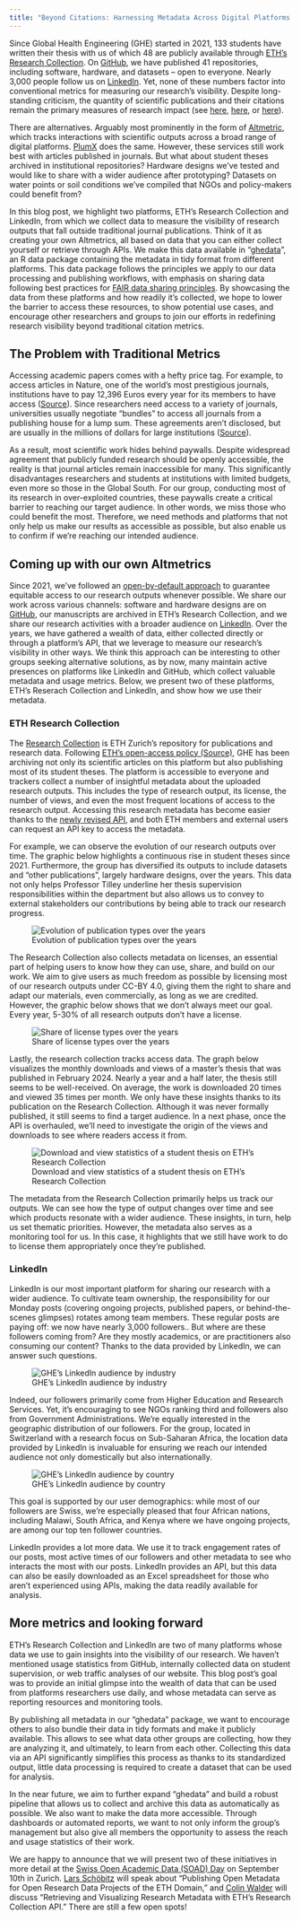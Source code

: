 ```yaml
---
title: "Beyond Citations: Harnessing Metadata Across Digital Platforms to Measure Research Visibility"
---
```


Since Global Health Engineering (GHE) started in 2021, 133 students have written their thesis with us of which 48 are publicly available through [ETH’s Research Collection](https://www.research-collection.ethz.ch/discover?&filtertype_1=split_leitzahl&filter_relational_operator_1=equals&filter_1=09746%20-%20Tilley,%20Elizabeth%20/%20Tilley,%20Elizabeth). On [GitHub](https://github.com/Global-Health-Engineering), we have published 41 repositories, including software, hardware, and datasets – open to everyone. Nearly 3,000 people follow us on [LinkedIn](https://www.linkedin.com/company/global-health-engineering/). Yet, none of these numbers factor into conventional metrics for measuring our research's visibility. Despite long-standing criticism, the quantity of scientific publications and their citations remain the primary measures of research impact (see [here](https://journals.plos.org/plosone/article?id=10.1371/journal.pone.0173152), [here](https://journals.lww.com/ajpmr/abstract/2019/04000/measuring_the_impact_of_research_using.14.aspx), or [here](https://www.uzh.ch/blog/hbz/2019/11/12/alternative-ways-to-measure-research-impact/?lang=en)).

There are alternatives. Arguably most prominently in the form of [Altmetric](https://www.altmetric.com/), which tracks interactions with scientific outputs across a broad range of digital platforms. [PlumX](https://www.elsevier.com/insights/metrics/plumx) does the same. However, these services still work best with articles published in journals. But what about student theses archived in institutional repositories? Hardware designs we've tested and would like to share with a wider audience after prototyping? Datasets on water points or soil conditions we’ve compiled that NGOs and policy-makers could benefit from?

In this blog post, we highlight two platforms, ETH’s Research Collection and LinkedIn, from which we collect data to measure the visibility of research outputs that fall outside traditional journal publications. Think of it as creating your own Altmetrics, all based on data that you can either collect yourself or retrieve through APIs. We make this data available in “[ghedata](https://github.com/Global-Health-Engineering/ghedata)”, an R data package containing the metadata in tidy format from different platforms. This data package follows the principles we apply to our data processing and publishing workflows, with emphasis on sharing data following best practices for [FAIR data sharing principles](https://www.nature.com/articles/sdata201618). By showcasing the data from these platforms and how readily it's collected, we hope to lower the barrier to access these resources, to show potential use cases, and encourage other researchers and groups to join our efforts in redefining research visibility beyond traditional citation metrics.

## The Problem with Traditional Metrics

Accessing academic papers comes with a hefty price tag. For example, to access articles in Nature, one of the world’s most prestigious journals, institutions have to pay 12,396 Euros every year for its members to have access ([Source](https://www.springernature.com/gp/librarians/licensing/journals-catalog/journal-price-lists)). Since researchers need access to a variety of journals, universities usually negotiate "bundles" to access all journals from a publishing house for a lump sum. These agreements aren't disclosed, but are usually in the millions of dollars for large institutions ([Source](https://www.timeshighereducation.com/news/uk-universities-paid-big-publishers-ps1billion-past-decade)). 

As a result, most scientific work hides behind paywalls. Despite widespread agreement that publicly funded research should be openly accessible, the reality is that journal articles remain inaccessible for many. This significantly disadvantages researchers and students at institutions with limited budgets, even more so those in the Global South. For our group, conducting most of its research in over-exploited countries, these paywalls create a critical barrier to reaching our target audience. In other words, we miss those who could benefit the most. Therefore, we need methods and platforms that not only help us make our results as accessible as possible, but also enable us to confirm if we're reaching our intended audience.  

## Coming up with our own Altmetrics

Since 2021, we’ve followed an [open-by-default approach](https://en.wikipedia.org/wiki/Open_by_default) to guarantee equitable access to our research outputs whenever possible. We share our work across various channels: software and hardware designs are on [GitHub](https://github.com/Global-Health-Engineering/), our manuscripts are archived in ETH’s Research Collection, and we share our research activities with a broader audience on [LinkedIn](https://www.linkedin.com/company/global-health-engineering). Over the years, we have gathered a wealth of data, either collected directly or through a platform’s API, that we leverage to measure our research's visibility in other ways. We think this approach can be interesting to other groups seeking alternative solutions, as by now, many maintain active presences on platforms like LinkedIn and GitHub, which collect valuable metadata and usage metrics. Below, we present two of these platforms, ETH’s Reserach Collection and LinkedIn, and show how we use their metadata.

### ETH Research Collection

The [Research Collection](https://www.research-collection.ethz.ch/) is ETH Zurich's repository for publications and research data. Following [ETH’s open-access policy (Source)](https://ethz.ch/en/research/open-science/open-access.html), GHE has been archiving not only its scientific articles on this platform but also publishing most of its student theses. The platform is accessible to everyone and trackers collect a number of insightful metadata about the uploaded research outputs. This includes the type of research output, its license, the number of views, and even the most frequent locations of access to the research output. Accessing this research metadata has become easier thanks to the [newly revised API](https://developer.library.ethz.ch/apis), and both ETH members and external users can request an API key to access the metadata.

For example, we can observe the evolution of our research outputs over time. The graphic below highlights a continuous rise in student theses since 2021\. Furthermore, the group has diversified its outputs to include datasets and "other publications", largely hardware designs, over the years. This data not only helps Professor Tilley underline her thesis supervision responsibilities within the department but also allows us to convey to external stakeholders our contributions by being able to track our research progress.  

![Evolution of publication types over the years](img/plot_publicationtype.png)

The Research Collection also collects metadata on licenses, an essential part of helping users to know how they can use, share, and build on our work. We aim to give users as much freedom as possible by licensing most of our research outputs under CC-BY 4.0, giving them the right to share and adapt our materials, even commercially, as long as we are credited. However, the graphic below shows that we don't always meet our goal. Every year, 5-30% of all research outputs don't have a license.

![Share of license types over the years](img/plot_license.png)

Lastly, the research collection tracks access data. The graph below visualizes the monthly downloads and views of a master's thesis that was published in February 2024\. Nearly a year and a half later, the thesis still seems to be well-received. On average, the work is downloaded 20 times and viewed 35 times per month. We only have these insights thanks to its publication on the Research Collection. Although it was never formally published, it still seems to find a target audience. In a next phase, once the API is overhauled, we'll need to investigate the origin of the views and downloads to see where readers access it from.

![Download and view statistics of a student thesis on ETH's Research Collection](img/hdpe-bottles.png)

The metadata from the Research Collection primarily helps us track our outputs. We can see how the type of output changes over time and see which products resonate with a wider audience. These insights, in turn, help us set thematic priorities. However, the metadata also serves as a monitoring tool for us. In this case, it highlights that we still have work to do to license them appropriately once they’re published. 

### LinkedIn

LinkedIn is our most important platform for sharing our research with a wider audience. To cultivate team ownership, the responsibility for our Monday posts (covering ongoing projects, published papers, or behind-the-scenes glimpses) rotates among team members. These regular posts are paying off: we now have nearly 3,000 followers.. But where are these followers coming from? Are they mostly academics, or are practitioners also consuming our content? Thanks to the data provided by LinkedIn, we can answer such questions.

![GHE's LinkedIn audience by industry](img/linkedin-industry.jpg)


Indeed, our followers primarily come from Higher Education and Research Services. Yet, it's encouraging to see NGOs ranking third and followers also from Government Administrations. We’re equally interested in the geographic distribution of our followers. For the group, located in Switzerland with a research focus on Sub-Saharan Africa, the location data provided by LinkedIn is invaluable for ensuring we reach our intended audience not only domestically but also internationally.

![GHE's LinkedIn audience by country](img/linkedin-locations.jpg)

This goal is supported by our user demographics: while most of our followers are Swiss, we're especially pleased that four African nations, including Malawi, South Africa, and Kenya where we have ongoing projects, are among our top ten follower countries.

LinkedIn provides a lot more data. We use it to track engagement rates of our posts, most active times of our followers and other metadata to see who interacts the most with our posts. LinkedIn provides an API, but this data can also be easily downloaded as an Excel spreadsheet for those who aren’t experienced using APIs, making the data readily available for analysis. 

## More metrics and looking forward

ETH's Research Collection and LinkedIn are two of many platforms whose data we use to gain insights into the visibility of our research. We haven’t mentioned usage statistics from GitHub, internally collected data on student supervision, or web traffic analyses of our website. This blog post’s goal was to provide an initial glimpse into the wealth of data that can be used from platforms researchers use daily, and whose metadata can serve as reporting resources and monitoring tools.

By publishing all metadata in our "ghedata" package, we want to encourage others to also bundle their data in tidy formats and make it publicly available. This allows to see what data other groups are collecting, how they are analyzing it, and ultimately, to learn from each other. Collecting this data via an API significantly simplifies this process as thanks to its standardized output, little data processing is required to create a dataset that can be used for analysis.

In the near future, we aim to further expand "ghedata" and build a robust pipeline that allows us to collect and archive this data as automatically as possible. We also want to make the data more accessible. Through dashboards or automated reports, we want to not only inform the group's management but also give all members the opportunity to assess the reach and usage statistics of their work.

We are happy to announce that we will present two of these initiatives in more detail at the [Swiss Open Academic Data (SOAD) Day](https://soad.ch/) on September 10th in Zurich. [Lars Schöbitz](https://ghe.ethz.ch/about/people/person-detail.MjkyODc2.TGlzdC80MTI2LC0xNDYwMDMwNTU3.html) will speak about "Publishing Open Metadata for Open Research Data Projects of the ETH Domain," and [Colin Walder](https://ghe.ethz.ch/about/people/person-detail.MjYzMjMy.TGlzdC80MTI2LC0xNDYwMDMwNTU3.html) will discuss "Retrieving and Visualizing Research Metadata with ETH’s Research Collection API." There are still a few open spots\!

